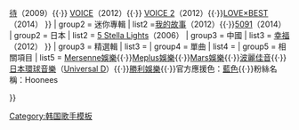 {{Navbox
|name    = 金楨勳
|title   = [[金楨勳|<span style="color:white">金楨勳</span>]]
| titlestyle = background:#1e5eee; color:white
| groupstyle = background:#6792f4; color:white
| belowstyle = background:#6792f4; color:white

| group1 = 正規專輯
| list1 ={{Navbox subgroup
| groupstyle = background:#6792f4; color:white
| group1 = 韓國
| list1  = 
| group2 = 日本
| list2  = [[永遠的情歌...～ETERNITY～]]（2007）{{·}}[[今天的新夢想]]（2008）{{·}}[[待]]（2009）{{·}} [[VOICE (金楨勳專輯)|VOICE]]（2012）{{·}} [[VOICE 2]]（2012）{{·}}[[LOVE×BEST]]（2014）
}}
| group2 = 迷你專輯
| list2 ={{Navbox subgroup
| groupstyle = background:#6792f4; color:white
| group1 = 韓國
| list1  = [[第一張迷你專輯 (金楨勳)|1st Mini Album]]（2009）{{·}}[[我的故事]]（2012）{{·}}[[5091]]（2014）
| group2 = 日本
| list2  = [[5 Stella Lights]]（2006）
| group3 = 中國
| list3  = [[幸福 (金楨勳迷你專輯)|幸福]]（2012）
}}
| group3 = 精選輯
| list3  = {{Navbox subgroup
| groupstyle = background:#6792f4; color:white
| group1 = 日本
| list1  = [[John-Hoon～Do My Best～]]（2014）
| group2 = 台灣
| list2  = [[精選律君]]（2006）
}}
| group4 = 單曲
| list4 = {{Navbox subgroup
| groupstyle = background:#6792f4; color:white
| group1 = 韓國
| list1 = [[Present (金楨勳單曲)|Present]]（2011）
| group2 = 日本
| list2  ={{Navbox subgroup
| groupstyle = background:#6792f4; color:white
| group1 = 永遠的情歌...～ETERNITY～
| list1  = 1. [[Sad Song (金楨勳單曲)|Sad Song]] -  2. [[我愛妳]] - 3. [[從與妳相遇的一天起]]

| group2 = 今天的新夢想
| list2  = 4. [[櫻花TEARS]] - 5. [[我要保護你]] - 6. [[You are not alone (金楨勳單曲)|You are not alone]]

| group3 = 待
| list3  = 7. [[Blue Moon (金楨勳單曲)|Blue Moon]] - 8. [[Rainy Flash]] - 9. [[al dente (金楨勳單曲)|al dente]]

| group4 = LOVE×BEST
| list4  = 10. [[MESSAGE]] - 11. [[二人記念日]] - 12. [[春戀]]

| group5 = '''　'''
| list5  = 13. [[Special Day (金楨勳單曲)|Special Day]] - 14. [[春風 (金楨勳單曲)|春風]]
}}
}}
| group5 = 相關項目
| list5  = [[Mersenne娛樂]]{{·}}[[Meplus娛樂]]{{·}}[[Mars娛樂]]{{·}}[[波麗佳音]]{{·}}[[環球音樂 (日本)|日本環球音樂]]（[[Universal D]]）{{·}}[[勝利娛樂]]{{·}}官方應援色：[[藍色]]{{·}}粉絲名稱：Hoonees

}}
<noinclude>
[[Category:韩国歌手模板]]
</noinclude>